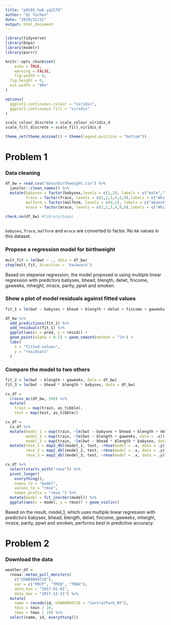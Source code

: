 ```yaml
---
title: "p8105_hw6_yq2279"
author: "Qi Yuchen"
date: "2019/11/21"
output: html_document
---
```


```r
library(tidyverse)
library(bnpa)
library(modelr)
library(purrr)

knitr::opts_chunk$set(
	echo = TRUE,
	warning = FALSE,
	fig.width = 8, 
  fig.height = 6,
  out.width = "90%"
)

options(
  ggplot2.continuous.colour = "viridis",
  ggplot2.continuous.fill = "viridis"
)

scale_colour_discrete = scale_colour_viridis_d
scale_fill_discrete = scale_fill_viridis_d

theme_set(theme_minimal() + theme(legend.position = "bottom"))
```

# Problem 1

### Data cleaning

```r
df_bw = read.csv("data/birthweight.csv") %>% 
  janitor::clean_names() %>% 
  mutate(babysex = factor(babysex,levels = c(1,2), labels = c("male","female")),
         frace = factor(frace, levels = c(1,2,3,4,8,9),labels = c("White","Black","Asian","Puerto Rican","Other","Unknown")),
         malform = factor(malform, levels = c(0,1), labels = c("absent","present")),
         mrace = factor(mrace, levels = c(1,2,3,4,8,9),labels = c("White","Black","Asian","Puerto Rican","Other","Unknown")))

check.na(df_bw) #library(bnpa)
  
```

`babysex`, `frace`, `malform` and `mrace` are converted to factor. No `NA` values in this dataset.

### Propose a regression model for birthweight

```r
mult_fit = lm(bwt ~ ., data = df_bw)
step(mult_fit, direction = 'backward')
```

Based on stepwise regression, the model proposed is using multiple linear regression with predictors babysex, bhead, blength, delwt, fincome, gaweeks, mheight, mrace, parity, ppwt and smoken.

### Show a plot of model residuals against fitted values

```r
fit_1 = lm(bwt ~ babysex + bhead + blength + delwt + fincome + gaweeks + mheight + mrace + parity + ppwt + smoken, data = df_bw)

df_bw %>% 
  add_predictions(fit_1) %>% 
  add_residuals(fit_1) %>% 
  ggplot(aes(x = pred, y = resid)) +
  geom_point(alpha = 0.5) + geom_smooth(method = "lm") +
  labs(
    x = "fitted values",
    y = "residuals"
  )
```

### Compare the model to two others

```r
fit_2 = lm(bwt ~ blength + gaweeks, data = df_bw)
fit_3 = lm(bwt ~ bhead * blength * babysex, data = df_bw)

cv_df =
  crossv_mc(df_bw, 100) %>% 
  mutate(
    train = map(train, as_tibble),
    test = map(test, as_tibble))

cv_df = 
  cv_df %>% 
  mutate(model_1 = map(train, ~lm(bwt ~ babysex + bhead + blength + delwt + fincome + gaweeks + mheight + mrace + parity + ppwt + smoken, data = .x)),
         model_2 = map(train, ~lm(bwt ~ blength + gaweeks, data = .x)),
         model_3 = map(train, ~lm(bwt ~ bhead * blength * babysex, data = .x))) %>% 
  mutate(rmse_1 = map2_dbl(model_1, test, ~rmse(model = .x, data = .y)),
         rmse_2 = map2_dbl(model_2, test, ~rmse(model = .x, data = .y)),
         rmse_3 = map2_dbl(model_3, test, ~rmse(model = .x, data = .y)))

cv_df %>% 
  select(starts_with("rmse")) %>% 
  pivot_longer(
    everything(),
    names_to = "model", 
    values_to = "rmse",
    names_prefix = "rmse_") %>% 
  mutate(model = fct_inorder(model)) %>% 
  ggplot(aes(x = model, y = rmse)) + geom_violin()
```

Based on the result, model_1, which uses multiple linear regression with predictors babysex, bhead, blength, delwt, fincome, gaweeks, mheight, mrace, parity, ppwt and smoken, performs best in predictive accuracy.

# Problem 2

### Download the data

```r
weather_df = 
  rnoaa::meteo_pull_monitors(
    c("USW00094728"),
    var = c("PRCP", "TMIN", "TMAX"), 
    date_min = "2017-01-01",
    date_max = "2017-12-31") %>%
  mutate(
    name = recode(id, USW00094728 = "CentralPark_NY"),
    tmin = tmin / 10,
    tmax = tmax / 10) %>%
  select(name, id, everything())
```

### 